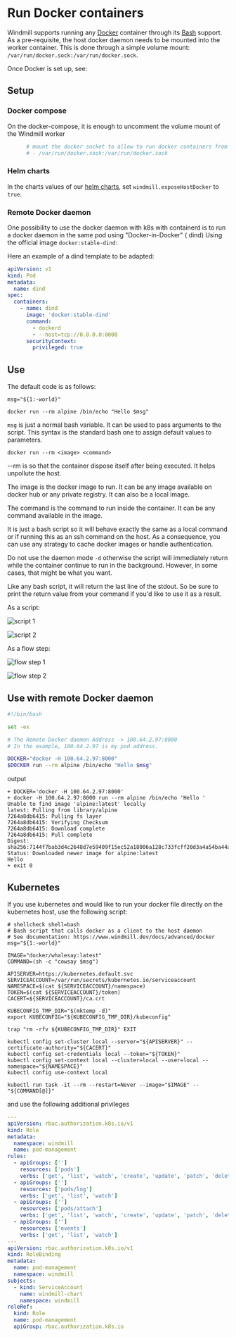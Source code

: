 
# Run Docker containers

Windmill supports running any [Docker](https://www.docker.com/) container through its [Bash](../../getting_started/0_scripts_quickstart/4_bash_quickstart/index.mdx) support. As a pre-requisite, the host docker daemon needs to be mounted into the worker container. This is done through a simple volume mount: `/var/run/docker.sock:/var/run/docker.sock`.

Once Docker is set up, see:

<div className="grid grid-cols-2 gap-6 mb-4">
	<DocCard
		title="Docker quickstart"
		description="Learn to run a script using from Docker containers."
		href="/docs/getting_started/scripts_quickstart/docker"
	/>
</div>

## Setup

### Docker compose

On the docker-compose, it is enough to uncomment the volume mount of the Windmill worker

```dockerfile
      # mount the docker socket to allow to run docker containers from within the workers
      # - /var/run/docker.sock:/var/run/docker.sock
```

### Helm charts

In the charts values of our [helm charts](https://github.com/windmill-labs/windmill-helm-charts), set `windmill.exposeHostDocker` to `true`.

### Remote Docker daemon

One possibility to use the docker daemon with k8s with containerd is to run a docker daemon in the same pod using "Docker-in-Docker" ( dind) Using the official image `docker:stable-dind`:

Here an example of a dind template to be adapted:

```yaml
apiVersion: v1
kind: Pod
metadata:
  name: dind
spec:
  containers:
    - name: dind
      image: 'docker:stable-dind'
      command:
        - dockerd
        - --host=tcp://0.0.0.0:8000
      securityContext:
        privileged: true
```

## Use

The default code is as follows:

```
msg="${1:-world}"

docker run --rm alpine /bin/echo "Hello $msg"
```

`msg` is just a normal bash variable. It can be used to pass arguments to the script. This syntax is the standard bash one to assign default values to parameters.

```
docker run --rm <image> <command>
```

--rm is so that the container dispose itself after being executed. It helps unpollute the host.

The image is the docker image to run. It can be any image available on docker hub or any private registry. It can also be a local image.

The command is the command to run inside the container. It can be any command available in the image.

It is just a bash script so it will behave exactly the same as a local command or if running this as an ssh command on the host. As a consequence, you can use any strategy to cache docker images or handle authentication.

Do not use the daemon mode `-d` otherwise the script will immediately return while the container continue to run in the background. However, in some cases, that might be what you want.

Like any bash script, it will return the last line of the stdout. So be sure to print the return value from your command if you'd like to use it as a result.

As a script:

![script 1](./as_script.png.webp)

![script 2](./as_script2.png.webp)

As a flow step:

![flow step 1](./as_flow.png.webp)

![flow step 2](./as_flow2.png.webp)

## Use with remote Docker daemon

```bash
#!/bin/bash

set -ex

# The Remote Docker daemon Address -> 100.64.2.97:8000
# In the example, 100.64.2.97 is my pod address.

DOCKER="docker -H 100.64.2.97:8000"
$DOCKER run --rm alpine /bin/echo "Hello $msg"
```

output

```log
+ DOCKER='docker -H 100.64.2.97:8000'
+ docker -H 100.64.2.97:8000 run --rm alpine /bin/echo 'Hello '
Unable to find image 'alpine:latest' locally
latest: Pulling from library/alpine
7264a8db6415: Pulling fs layer
7264a8db6415: Verifying Checksum
7264a8db6415: Download complete
7264a8db6415: Pull complete
Digest: sha256:7144f7bab3d4c2648d7e59409f15ec52a18006a128c733fcff20d3a4a54ba44a
Status: Downloaded newer image for alpine:latest
Hello
+ exit 0
```

## Kubernetes

If you use kubernetes and would like to run your docker file directly on the kubernetes host, use the following script:

```
# shellcheck shell=bash
# Bash script that calls docker as a client to the host daemon
# See documentation: https://www.windmill.dev/docs/advanced/docker
msg="${1:-world}"

IMAGE="docker/whalesay:latest"
COMMAND=(sh -c "cowsay $msg")

APISERVER=https://kubernetes.default.svc
SERVICEACCOUNT=/var/run/secrets/kubernetes.io/serviceaccount
NAMESPACE=$(cat ${SERVICEACCOUNT}/namespace)
TOKEN=$(cat ${SERVICEACCOUNT}/token)
CACERT=${SERVICEACCOUNT}/ca.crt

KUBECONFIG_TMP_DIR="$(mktemp -d)"
export KUBECONFIG="${KUBECONFIG_TMP_DIR}/kubeconfig"

trap "rm -rfv ${KUBECONFIG_TMP_DIR}" EXIT

kubectl config set-cluster local --server="${APISERVER}" --certificate-authority="${CACERT}"
kubectl config set-credentials local --token="${TOKEN}"
kubectl config set-context local --cluster=local --user=local --namespace="${NAMESPACE}"
kubectl config use-context local

kubectl run task -it --rm --restart=Never --image="$IMAGE" -- "${COMMAND[@]}"
```

and use the following additional privileges

```yaml
---
apiVersion: rbac.authorization.k8s.io/v1
kind: Role
metadata:
  namespace: windmill
  name: pod-management
rules:
  - apiGroups: ['']
    resources: ['pods']
    verbs: ['get', 'list', 'watch', 'create', 'update', 'patch', 'delete']
  - apiGroups: ['']
    resources: ['pods/log']
    verbs: ['get', 'list', 'watch']
  - apiGroups: ['']
    resources: ['pods/attach']
    verbs: ['get', 'list', 'watch', 'create', 'update', 'patch', 'delete']
  - apiGroups: ['']
    resources: ['events']
    verbs: ['get', 'list', 'watch']
---
apiVersion: rbac.authorization.k8s.io/v1
kind: RoleBinding
metadata:
  name: pod-management
  namespace: windmill
subjects:
  - kind: ServiceAccount
    name: windmill-chart
    namespace: windmill
roleRef:
  kind: Role
  name: pod-management
  apiGroup: rbac.authorization.k8s.io
```
